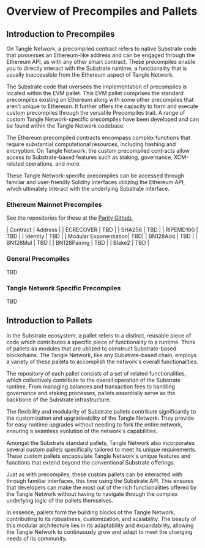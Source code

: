 # Overview of Precompiles and Pallets

## Introduction to Precompiles

On Tangle Network, a precompiled contract refers to native Substrate code that possesses an Ethereum-like address and can be engaged through the Ethereum API, as with any other smart contract. These precompiles enable you to directly interact with the Substrate runtime, a functionality that is usually inaccessible from the Ethereum aspect of Tangle Network.

The Substrate code that oversees the implementation of precompiles is located within the EVM pallet. This EVM pallet comprises the standard precompiles existing on Ethereum along with some other precompiles that aren't unique to Ethereum. It further offers the capacity to form and execute custom precompiles through the versatile Precompiles trait. A range of custom Tangle Network-specific precompiles have been developed and can be found within the Tangle Network codebase.

The Ethereum precompiled contracts encompass complex functions that require substantial computational resources, including hashing and encryption. On Tangle Network, the custom precompiled contracts allow access to Substrate-based features such as staking, governance, XCM-related operations, and more.

These Tangle Network-specific precompiles can be accessed through familiar and user-friendly Solidity interfaces utilizing the Ethereum API, which ultimately interact with the underlying Substrate interface.

### Ethereum Mainnet Precompiles

See the repositories for these at the [Parity Github.](https://github.com/paritytech/frontier/tree/master/frame/evm/precompile)

| Contract | Address |
| ECRECOVER | TBD |
| SHA256 | TBD |
| RIPEMD160 | TBD |
| Identity | TBD |
| Modular Exponentiation| TBD|
| BN128Add | TBD |
| BN128Mul | TBD |
| BN128Pairing | TBD |
| Blake2 | TBD |

### General Precompiles

TBD

### Tangle Network Specific Precompiles

TBD

## Introduction to Pallets

In the Substrate ecosystem, a pallet refers to a distinct, reusable piece of code which contributes a specific piece of functionality to a runtime. Think of pallets as modules that are utilized to construct Substrate-based blockchains. The Tangle Network, like any Substrate-based chain, employs a variety of these pallets to accomplish the network's overall functionalities.

The repository of each pallet consists of a set of related functionalities, which collectively contribute to the overall operation of the Substrate runtime. From managing balances and transaction fees to handling governance and staking processes, pallets essentially serve as the backbone of the Substrate infrastructure.

The flexibility and modularity of Substrate pallets contribute significantly to the customization and upgradeability of the Tangle Network. They provide for easy runtime upgrades without needing to fork the entire network, ensuring a seamless evolution of the network's capabilities.

Amongst the Substrate standard pallets, Tangle Network also incorporates several custom pallets specifically tailored to meet its unique requirements. These custom pallets encapsulate Tangle Network's unique features and functions that extend beyond the conventional Substrate offerings.

Just as with precompiles, these custom pallets can be interacted with through familiar interfaces, this time using the Substrate API. This ensures that developers can make the most out of the rich functionalities offered by the Tangle Network without having to navigate through the complex underlying logic of the pallets themselves.

In essence, pallets form the building blocks of the Tangle Network, contributing to its robustness, customization, and scalability. The beauty of this modular architecture lies in its adaptability and expandability, allowing the Tangle Network to continuously grow and adapt to meet the changing needs of its community.
